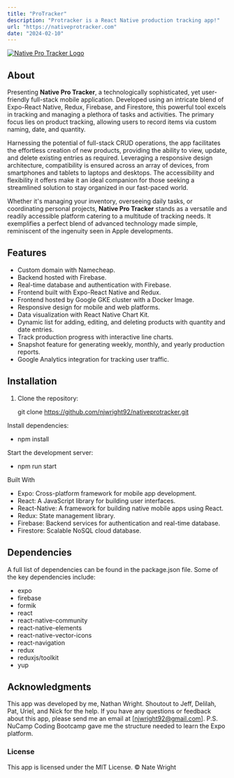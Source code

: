 ```yaml
---
title: "ProTracker"
description: "Protracker is a React Native production tracking app!"
url: "https://nativeprotracker.com"
date: "2024-02-10"
---
```


[![Native Pro Tracker Logo](../../Branding.webp)](https://nativeprotracker.com/)

## About

Presenting **Native Pro Tracker**, a technologically sophisticated, yet user-friendly full-stack mobile application. Developed using an intricate blend of Expo-React Native, Redux, Firebase, and Firestore, this powerful tool excels in tracking and managing a plethora of tasks and activities. The primary focus lies on product tracking, allowing users to record items via custom naming, date, and quantity.

Harnessing the potential of full-stack CRUD operations, the app facilitates the effortless creation of new products, providing the ability to view, update, and delete existing entries as required. Leveraging a responsive design architecture, compatibility is ensured across an array of devices, from smartphones and tablets to laptops and desktops. The accessibility and flexibility it offers make it an ideal companion for those seeking a streamlined solution to stay organized in our fast-paced world.

Whether it's managing your inventory, overseeing daily tasks, or coordinating personal projects, **Native Pro Tracker** stands as a versatile and readily accessible platform catering to a multitude of tracking needs. It exemplifies a perfect blend of advanced technology made simple, reminiscent of the ingenuity seen in Apple developments.

## Features

- Custom domain with Namecheap.
- Backend hosted with Firebase.
- Real-time database and authentication with Firebase.
- Frontend built with Expo-React Native and Redux.
- Frontend hosted by Google GKE cluster with a Docker Image.
- Responsive design for mobile and web platforms.
- Data visualization with React Native Chart Kit.
- Dynamic list for adding, editing, and deleting products with quantity and date entries.
- Track production progress with interactive line charts.
- Snapshot feature for generating weekly, monthly, and yearly production reports.
- Google Analytics integration for tracking user traffic.

## Installation

1. Clone the repository:

   git clone https://github.com/njwright92/nativeprotracker.git

Install dependencies:

- npm install

Start the development server:

- npm run start

Built With

- Expo: Cross-platform framework for mobile app development.
- React: A JavaScript library for building user interfaces.
- React-Native: A framework for building native mobile apps using React.
- Redux: State management library.
- Firebase: Backend services for authentication and real-time database.
- Firestore: Scalable NoSQL cloud database.

## Dependencies

A full list of dependencies can be found in the package.json file. Some of the key dependencies include:

- expo
- firebase
- formik
- react
- react-native-community
- react-native-elements
- react-native-vector-icons
- react-navigation
- redux
- reduxjs/toolkit
- yup

## Acknowledgments

This app was developed by me, Nathan Wright. Shoutout to Jeff, Delilah, Pat, Uriel, and Nick for the help. If you have any questions or feedback about this app, please send me an email at [njwright92@gmail.com]. P.S. NuCamp Coding Bootcamp gave me the structure needed to learn the Expo platform.

### License

This app is licensed under the MIT License.
© Nate Wright
